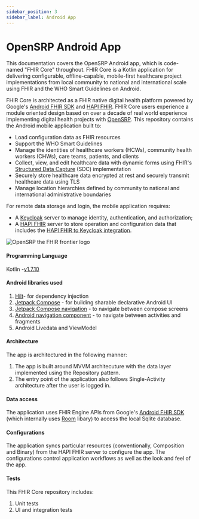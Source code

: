 ```yaml
---
sidebar_position: 3
sidebar_label: Android App
---
```


# OpenSRP Android App

This documentation covers the OpenSRP Android app, which is code-named "FHIR Core" throughout. FHIR Core is a Kotlin application for delivering configurable, offline-capable, mobile-first healthcare project implementations from local community to national and international scale using FHIR and the WHO Smart Guidelines on Android.

FHIR Core is architected as a FHIR native digital health platform powered by Google's [Android FHIR SDK](https://github.com/google/android-fhir) and [HAPI FHIR](https://hapifhir.io/). FHIR Core users experience a module oriented design based on over a decade of real world experience implementing digital health projects with [OpenSRP](https://smartregister.org/). This repository contains the Android mobile application built to:

- Load configuration data as FHIR resources
- Support the WHO Smart Guidelines
- Manage the identities of healthcare workers (HCWs), community health workers (CHWs), care teams, patients, and clients
- Collect, view, and edit healthcare data with dynamic forms using FHIR's [Structured Data Capture](https://hl7.org/fhir/us/sdc/index.html) (SDC) implementation
- Securely store healthcare data encrypted at rest and securely transmit healthcare data using TLS
- Manage location hierarchies defined by community to national and international administrative boundaries

For remote data storage and login, the mobile application requires:
- A [Keycloak](https://www.keycloak.org/) server to manage identity, authentication, and authorization;
- A [HAPI FHIR](https://hapifhir.io/) server to store operation and configuration data that includes the [HAPI FHIR to Keycloak integration](https://github.com/opensrp/hapi-fhir-keycloak).

![OpenSRP the FHIR frontier logo](/img/fhircore.png)

#### Programming Language

Kotlin -[v1.7.10](https://kotlinlang.org/)

#### Android libraries used

1. [Hilt](https://developer.android.com/training/dependency-injection/hilt-multi-module)- for dependency injection
2. [Jetpack Compose](https://developer.android.com/jetpack/compose/documentation) - for building sharable declarative Android UI
3. [Jetpack Compose navigation](https://developer.android.com/jetpack/compose/navigation) - to navigate between compose screens
4. [Android navigation component](https://developer.android.com/guide/navigation) - to navigate between activities and fragments
5. Android Livedata and ViewModel


#### Architecture

The app is architectured in the following manner:
1. The app is built around MVVM architecuture with the data layer implemented using the Repository pattern.
2. The entry point of the application also follows Single-Activity architecture after the user is logged in.

#### Data access

The application uses FHIR Engine APIs from Google's [Android FHIR SDK](https://github.com/google/android-fhir) (which internally uses
[Room](https://developer.android.com/jetpack/androidx/releases/room) libary) to access the local Sqlite database.


#### Configurations

The application syncs particular resources (conventionally, Composition and Binary) from the HAPI FHIR server to configure the app. The configurations control application workflows as well as the look and feel of the app.

#### Tests

This FHIR Core repository includes:
1. Unit tests
2. UI and integration tests
